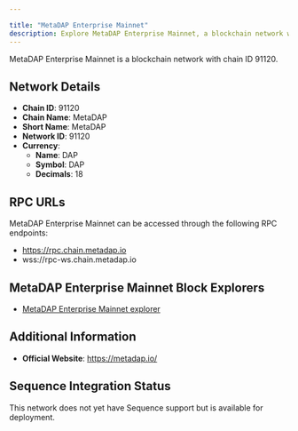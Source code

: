 ```yaml
---

title: "MetaDAP Enterprise Mainnet"
description: Explore MetaDAP Enterprise Mainnet, a blockchain network with chain ID 91120. Learn about its native currency, DAP, and how to interact with the network.
---
```




MetaDAP Enterprise Mainnet is a blockchain network with chain ID 91120.

## Network Details

- **Chain ID**: 91120
- **Chain Name**: MetaDAP
- **Short Name**: MetaDAP
- **Network ID**: 91120
- **Currency**: 
  - **Name**: DAP
  - **Symbol**: DAP
  - **Decimals**: 18

## RPC URLs

MetaDAP Enterprise Mainnet can be accessed through the following RPC endpoints:

- https://rpc.chain.metadap.io
- wss://rpc-ws.chain.metadap.io

## MetaDAP Enterprise Mainnet Block Explorers

- [MetaDAP Enterprise Mainnet explorer](https://explorer.chain.metadap.io)

## Additional Information

- **Official Website**: https://metadap.io/

## Sequence Integration Status

This network does not yet have Sequence support but is available for deployment.

